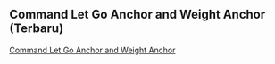 ## Command Let Go Anchor and Weight Anchor (Terbaru)

[Command Let Go Anchor and Weight Anchor](/berlayar/Command%20Let%20Go%20Anchor%20and%20Weight%20Anchor%20(Terbaru).pdf)

